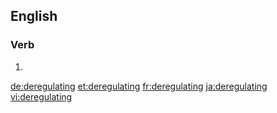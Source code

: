 ==English==

===Verb===
{{head|en}}

# {{present participle of|deregulate|lang=en}}

[[de:deregulating]]
[[et:deregulating]]
[[fr:deregulating]]
[[ja:deregulating]]
[[vi:deregulating]]